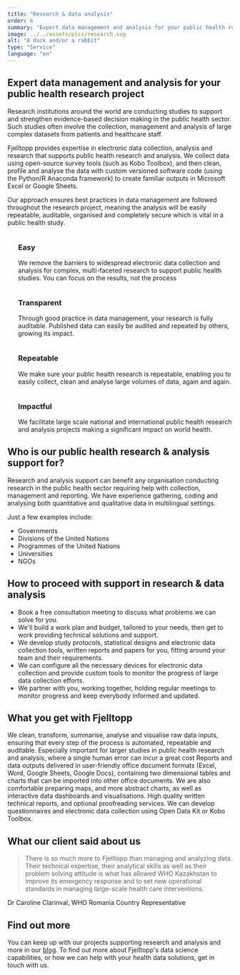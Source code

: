 ```yaml
---
title: "Research & data analysis"
order: 6
summary: "Expert data management and analysis for your public health research project."
image: ../../assets/pics/research.svg
alt: "A duck and/or a rabbit"
type: "Service"
language: "en"
---
```


## Expert data management and analysis for your public health research project

Research institutions around the world are conducting studies to support and strengthen evidence-based decision making in the public health sector. Such studies often involve the collection, management and analysis of large complex datasets from patients and healthcare staff.

Fjelltopp provides expertise in electronic data collection, analysis and research that supports public health research and analysis. We collect data using open-source survey tools (such as Kobo Toolbox), and then clean, profile and analyse the data with custom versioned software code (using the Python/R Anaconda framework) to create familiar outputs in Microsoft Excel or Google Sheets.

Our approach ensures best practices in data management are followed throughout the research project, meaning the analysis will be easily repeatable, auditable, organised and completely secure which is vital in a public health study.

<ul class="columns-2 text-center" style="list-style-type: none;">
    <li class="break-inside-avoid">
        <Image class="place-self-center" src={clipboard} alt="" />
        <h3>Easy</h3>
        <p>We remove the barriers to widespread electronic data collection and analysis for complex, multi-faceted research to support public health studies. You can focus on the results, not the process</p>
    </li>
    <li class="break-inside-avoid">
        <Image class="place-self-center" src={check} alt="" />
        <h3>Transparent</h3>
        <p>Through good practice in data management, your research is fully auditable. Published data can easily be audited and repeated by others, growing its impact.</p>
    </li>
    <li class="break-inside-avoid">
        <Image class="place-self-center" src={recycle} alt="" />
        <h3>Repeatable</h3>
        <p>We make sure your public health research is repeatable, enabling you to easily collect, clean and analyse large volumes of data, again and again.</p>
    </li>
    <li class="break-inside-avoid">
        <Image class="place-self-center" src={world} alt="" />
        <h3>Impactful</h3>
        <p>We facilitate large scale national and international public health research and analysis projects making a significant impact on world health.</p>
    </li>
</ul>

## Who is our public health research & analysis support for?

Research and analysis support can benefit any organisation conducting research in the public health sector requiring help with collection, management and reporting. We have experience gathering, coding and analysing both quantitative and qualitative data in multilingual settings.

Just a few examples include:

- Governments
- Divisions of the United Nations
- Programmes of the United Nations
- Universities
- NGOs

## How to proceed with support in research & data analysis

- Book a free consultation meeting to discuss what problems we can solve for you.
- We'll build a work plan and budget, tailored to your needs, then get to work providing technical solutions and support.
- We develop study protocols, statistical designs and electronic data collection tools, written reports and papers for you, fitting around your team and their requirements.
- We can configure all the necessary devices for electronic data collection and provide custom tools to monitor the progress of large data collection efforts.
- We partner with you, working together, holding regular meetings to monitor progress and keep everybody informed and updated.

## What you get with Fjelltopp

We clean, transform, summarise, analyse and visualise raw data inputs, ensuring that every step of the process is automated, repeatable and auditable. Especially important for larger studies in public health research and analysis, where a single human error can incur a great cost
Reports and data outputs delivered in user-friendly office document formats (Excel, Word, Google Sheets, Google Docs), containing two dimensional tables and charts that can be imported into other office documents.
We are also comfortable preparing maps, and more abstract charts, as well as interactive data dashboards and visualisations.
High quality written technical reports, and optional proofreading services.
We can develop questionnaires and electronic data collection using Open Data Kit or Kobo Toolbox.

## What our client said about us

> There is so much more to Fjelltopp than managing and analyzing data. Their technical expertise, their analytical skills as well as their problem solving attitude is what has allowed WHO Kazakhstan to improve its emergency response and to set new operational standards in managing large-scale health care interventions.

Dr Caroline Clarinval, WHO Romania Country Representative

## Find out more

You can keep up with our projects supporting research and analysis and more in our [blog](/fjelltopp-astro/articles). To find out more about Fjelltopp's data science capabilities, or how we can help with your health data solutions, get in touch with us.
